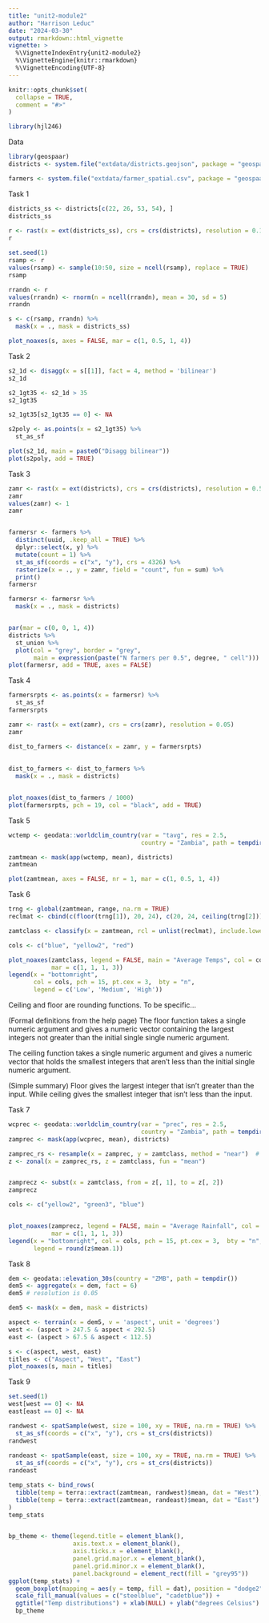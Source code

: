 ```yaml
---
title: "unit2-module2"
author: "Harrison Leduc"
date: "2024-03-30"
output: rmarkdown::html_vignette
vignette: >
  %\VignetteIndexEntry{unit2-module2}
  %\VignetteEngine{knitr::rmarkdown}
  %\VignetteEncoding{UTF-8}
---
```


```r
knitr::opts_chunk$set(
  collapse = TRUE,
  comment = "#>"
)
```

```r
library(hjl246)
```

Data

```r
library(geospaar)
districts <- system.file("extdata/districts.geojson", package = "geospaar") %>%   st_read %>% mutate(ID = 1:nrow(.))

farmers <- system.file("extdata/farmer_spatial.csv", package = "geospaar") %>%     read_csv(show_col_types = FALSE) 
```

Task 1
```r

districts_ss <- districts[c(22, 26, 53, 54), ]
districts_ss
  
r <- rast(x = ext(districts_ss), crs = crs(districts), resolution = 0.1)
r

set.seed(1)
rsamp <- r
values(rsamp) <- sample(10:50, size = ncell(rsamp), replace = TRUE)
rsamp

rrandn <- r
values(rrandn) <- rnorm(n = ncell(rrandn), mean = 30, sd = 5)
rrandn

s <- c(rsamp, rrandn) %>% 
  mask(x = ., mask = districts_ss)

plot_noaxes(s, axes = FALSE, mar = c(1, 0.5, 1, 4))
```

Task 2
```r
s2_1d <- disagg(x = s[[1]], fact = 4, method = 'bilinear') 
s2_1d

s2_1gt35 <- s2_1d > 35
s2_1gt35

s2_1gt35[s2_1gt35 == 0] <- NA

s2poly <- as.points(x = s2_1gt35) %>% 
  st_as_sf

plot(s2_1d, main = paste0("Disagg bilinear"))
plot(s2poly, add = TRUE)
```

Task 3
```r
zamr <- rast(x = ext(districts), crs = crs(districts), resolution = 0.5)
zamr
values(zamr) <- 1
zamr


farmersr <- farmers %>% 
  distinct(uuid, .keep_all = TRUE) %>% 
  dplyr::select(x, y) %>% 
  mutate(count = 1) %>% 
  st_as_sf(coords = c("x", "y"), crs = 4326) %>% 
  rasterize(x = ., y = zamr, field = "count", fun = sum) %>% 
  print()
farmersr

farmersr <- farmersr %>% 
  mask(x = ., mask = districts)


par(mar = c(0, 0, 1, 4))
districts %>% 
  st_union %>% 
  plot(col = "grey", border = "grey", 
       main = expression(paste("N farmers per 0.5", degree, " cell")))
plot(farmersr, add = TRUE, axes = FALSE)
```

Task 4
```r
farmersrpts <- as.points(x = farmersr) %>% 
  st_as_sf
farmersrpts

zamr <- rast(x = ext(zamr), crs = crs(zamr), resolution = 0.05)
zamr

dist_to_farmers <- distance(x = zamr, y = farmersrpts)
  
  
dist_to_farmers <- dist_to_farmers %>% 
  mask(x = ., mask = districts)


plot_noaxes(dist_to_farmers / 1000)
plot(farmersrpts, pch = 19, col = "black", add = TRUE)
```

Task 5


```r
wctemp <- geodata::worldclim_country(var = "tavg", res = 2.5, 
                                     country = "Zambia", path = tempdir())

zamtmean <- mask(app(wctemp, mean), districts)
zamtmean

plot(zamtmean, axes = FALSE, nr = 1, mar = c(1, 0.5, 1, 4))
```

Task 6
```r
trng <- global(zamtmean, range, na.rm = TRUE)
reclmat <- cbind(c(floor(trng[1]), 20, 24), c(20, 24, ceiling(trng[2])), 1:3)

zamtclass <- classify(x = zamtmean, rcl = unlist(reclmat), include.lowest = TRUE)

cols <- c("blue", "yellow2", "red")

plot_noaxes(zamtclass, legend = FALSE, main = "Average Temps", col = cols,
            mar = c(1, 1, 1, 3))
legend(x = "bottomright",
       col = cols, pch = 15, pt.cex = 3,  bty = "n",
       legend = c('Low', 'Medium', 'High'))
```

Ceiling and floor are rounding functions. To be specific...

(Formal definitions from the help page)
The floor function takes a single numeric argument and gives a numeric vector
containing the largest integers not greater than the initial single single
numeric argument.

The ceiling function takes a single numeric argument and gives a numeric
vector that holds the smallest integers that aren't less than the initial 
single numeric argument.

(Simple summary)
Floor gives the largest integer that isn't greater than the input. While 
ceiling gives the smallest integer that isn't less than the input.

Task 7
```r
wcprec <- geodata::worldclim_country(var = "prec", res = 2.5, 
                                     country = "Zambia", path = tempdir())
zamprec <- mask(app(wcprec, mean), districts)

zamprec_rs <- resample(x = zamprec, y = zamtclass, method = "near")  # match extent
z <- zonal(x = zamprec_rs, z = zamtclass, fun = "mean")


zamprecz <- subst(x = zamtclass, from = z[, 1], to = z[, 2])
zamprecz

cols <- c("yellow2", "green3", "blue")


plot_noaxes(zamprecz, legend = FALSE, main = "Average Rainfall", col = cols, 
            mar = c(1, 1, 1, 3))
legend(x = "bottomright", col = cols, pch = 15, pt.cex = 3,  bty = "n",
       legend = round(z$mean.1))
```

Task 8

```r
dem <- geodata::elevation_30s(country = "ZMB", path = tempdir())
dem5 <- aggregate(x = dem, fact = 6)
dem5 # resolution is 0.05

dem5 <- mask(x = dem, mask = districts)

aspect <- terrain(x = dem5, v = 'aspect', unit = 'degrees')
west <- (aspect > 247.5 & aspect < 292.5)
east <- (aspect > 67.5 & aspect < 112.5)

s <- c(aspect, west, east)
titles <- c("Aspect", "West", "East")
plot_noaxes(s, main = titles)
```

Task 9
```r
set.seed(1)
west[west == 0] <- NA
east[east == 0] <- NA

randwest <- spatSample(west, size = 100, xy = TRUE, na.rm = TRUE) %>% 
  st_as_sf(coords = c("x", "y"), crs = st_crs(districts))
randwest
  
randeast <- spatSample(east, size = 100, xy = TRUE, na.rm = TRUE) %>% 
  st_as_sf(coords = c("x", "y"), crs = st_crs(districts))
randeast

temp_stats <- bind_rows(
  tibble(temp = terra::extract(zamtmean, randwest)$mean, dat = "West"), 
  tibble(temp = terra::extract(zamtmean, randeast)$mean, dat = "East")
)
temp_stats


bp_theme <- theme(legend.title = element_blank(), 
                  axis.text.x = element_blank(),
                  axis.ticks.x = element_blank(), 
                  panel.grid.major.x = element_blank(), 
                  panel.grid.minor.x = element_blank(), 
                  panel.background = element_rect(fill = "grey95"))
ggplot(temp_stats) +
  geom_boxplot(mapping = aes(y = temp, fill = dat), position = "dodge2") +
  scale_fill_manual(values = c("steelblue", "cadetblue")) + 
  ggtitle("Temp distributions") + xlab(NULL) + ylab("degrees Celsius") + 
  bp_theme
```

